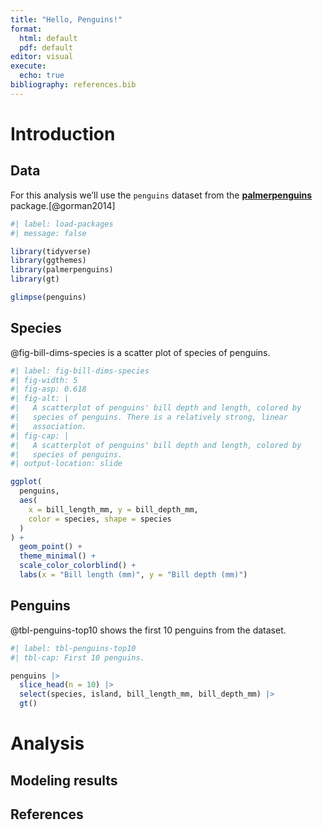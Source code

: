 ```yaml
---
title: "Hello, Penguins!"
format: 
  html: default
  pdf: default
editor: visual
execute:
  echo: true
bibliography: references.bib
---
```


# Introduction

## Data {.smaller}

For this analysis we'll use the `penguins` dataset from the [**palmerpenguins**](https://allisonhorst.github.io/palmerpenguins/) package.[@gorman2014]

```r
#| label: load-packages
#| message: false

library(tidyverse)
library(ggthemes)
library(palmerpenguins)
library(gt)
```

```r
glimpse(penguins)
```

## Species

@fig-bill-dims-species is a scatter plot of species of penguins.

```r
#| label: fig-bill-dims-species
#| fig-width: 5
#| fig-asp: 0.618
#| fig-alt: |
#|   A scatterplot of penguins' bill depth and length, colored by
#|   species of penguins. There is a relatively strong, linear
#|   association.
#| fig-cap: |
#|   A scatterplot of penguins' bill depth and length, colored by
#|   species of penguins.
#| output-location: slide

ggplot(
  penguins,
  aes(
    x = bill_length_mm, y = bill_depth_mm,
    color = species, shape = species
  )
) +
  geom_point() +
  theme_minimal() +
  scale_color_colorblind() +
  labs(x = "Bill length (mm)", y = "Bill depth (mm)")
```

## Penguins {.smaller}

@tbl-penguins-top10 shows the first 10 penguins from the dataset.

```r
#| label: tbl-penguins-top10
#| tbl-cap: First 10 penguins.

penguins |>
  slice_head(n = 10) |>
  select(species, island, bill_length_mm, bill_depth_mm) |>
  gt()
```

# Analysis

## Modeling results

## References
